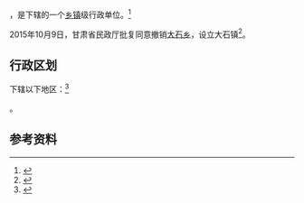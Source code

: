 {{中国乡级行政区|62/05/23/208/000}}

'''{{PAGENAMEBASE}}'''，是{{PRC admin/fullname|62/05/23/208/000|3}}下辖的一个[[乡镇|乡镇]]级行政单位。<ref>{{PRC admin/ref sgc|{{PRC admin/parent|62/05/23/208/000}}}}</ref>

2015年10月9日，甘肃省民政厅批复同意撤销[[大石乡_(甘谷县)|大石乡]]，设立大石镇<ref>{{Cite web |url=http://www.gsmz.gov.cn/articles/2015/11/06/article_5_108487_1.html |title=甘肃省民政厅关于天水市秦州区齐寿乡等22个乡撤乡改镇的批复（甘民复〔2015〕113号） |access-date=2017-09-16 |archive-date=2017-09-17 |archive-url=https://web.archive.org/web/20170917032309/http://www.gsmz.gov.cn/articles/2015/11/06/article_5_108487_1.html |dead-url=yes }}</ref>。

== 行政区划 ==

{{PAGENAMEBASE}}下辖以下地区：<ref>{{PRC admin/ref sgc|62/05/23/208/000}}</ref>

{{PRC admin/children|62/05/23/208/000}}。

== 参考资料 ==

{{reflist}}

{{行政区划小作品}}
{{PRC admin/navcat|62/05/23/208/000}}